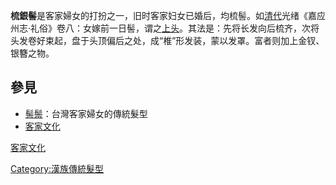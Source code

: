 '''梳銀髻'''是客家婦女的打扮之一，旧时客家妇女已婚后，均梳髻。如[[清代|清代]]光绪《嘉应州志·礼俗》卷八：女嫁前一日髻，谓之[[上头|上头]]。其法是：先将长发向后梳齐，次将头发卷好束起，盘于头顶偏后之处，成“椎”形发装，蒙以发罩。富者则加上金钗、银簪之物。

==參見==
*[[髻鬃|髻鬃]]：台灣客家婦女的傳統髮型
*[[客家文化|客家文化]]
{{文化小作品}}
[[category:客家文化|]]
[[Category:漢族傳統髮型|Category:漢族傳統髮型]]